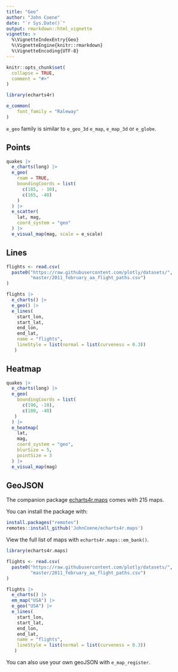 ```yaml
---
title: "Geo"
author: "John Coene"
date: "`r Sys.Date()`"
output: rmarkdown::html_vignette
vignette: >
  %\VignetteIndexEntry{Geo}
  %\VignetteEngine{knitr::rmarkdown}
  %\VignetteEncoding{UTF-8}
---
```


```r
knitr::opts_chunk$set(
  collapse = TRUE,
  comment = "#>"
)

library(echarts4r)

e_common(
    font_family = "Raleway"
)
```

`e_geo` family is similar to `e_geo_3d` `e_map`, `e_map_3d` or `e_globe`.

## Points

```r
quakes |> 
  e_charts(long) |> 
  e_geo(
    roam = TRUE,
    boundingCoords = list(
      c(185, - 10),
      c(165, -40)
    )
  ) |> 
  e_scatter(
    lat, mag, 
    coord_system = "geo"
  ) |> 
  e_visual_map(mag, scale = e_scale)
```

## Lines

```r
flights <- read.csv(
  paste0("https://raw.githubusercontent.com/plotly/datasets/",
         "master/2011_february_aa_flight_paths.csv")
)

flights |> 
  e_charts() |> 
  e_geo() |> 
  e_lines(
    start_lon, 
    start_lat, 
    end_lon, 
    end_lat,
    name = "flights",
    lineStyle = list(normal = list(curveness = 0.3))
   )
```

## Heatmap

```r
quakes |>
  e_charts(long) |> 
  e_geo(
    boundingCoords = list(
      c(190, -10),
      c(180, -40)
   )
  ) |> 
  e_heatmap(
    lat, 
    mag, 
    coord_system = "geo", 
    blurSize = 5, 
    pointSize = 3
  ) |> 
  e_visual_map(mag)
```

## GeoJSON


The companion package [echarts4r.maps](https://echarts4r-maps.john-coene.com) comes with 215 maps.

You can install the package with:

```r
install.packages("remotes")
remotes::install_github('JohnCoene/echarts4r.maps')
```

View the full list of maps with `echarts4r.maps::em_bank()`.

```r
library(echarts4r.maps)

flights <- read.csv(
  paste0("https://raw.githubusercontent.com/plotly/datasets/",
         "master/2011_february_aa_flight_paths.csv")
)

flights |> 
  e_charts() |> 
  em_map("USA") |>
  e_geo("USA") |> 
  e_lines(
    start_lon, 
    start_lat, 
    end_lon, 
    end_lat,
    name = "flights",
    lineStyle = list(normal = list(curveness = 0.3))
   )
```

You can also use your own geoJSON with `e_map_register`.
